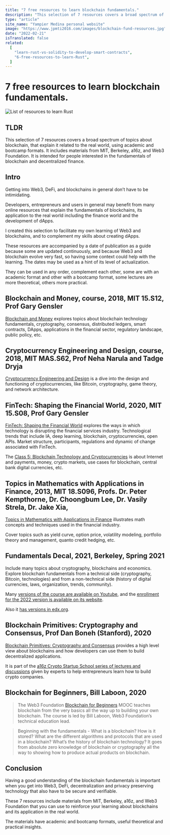 ```yaml
---
title: "7 free resources to learn blockchain fundamentals."
description: "This selection of 7 resources covers a broad spectrum of topics about blockchain, that explain it related to the real world, using academic and bootcamp formats. It includes materials from MIT, Berkeley, a16z, and Web3 Foundation. It is intended for people interested in the fundamentals of blockchain and decentralized finance."
type: "article"
site_name: "Yampier Medina personal website"
image: "https://www.jpmti2016.com/images/blockchain-fund-resources.jpg"
date: "2022-02-21"
isTranslated: false
related:
  [
    "learn-rust-vs-solidity-to-develop-smart-contracts",
    "6-free-resources-to-learn-Rust",
  ]
---
```


# 7 free resources to learn blockchain fundamentals.

<Image
  alt="List of resources to learn Rust"
  src="/images/blockchain-fund-resources.jpg"
  width={1920}
  height={1080}
  layout="responsive"
  quality={50}
  priority
/>

## TLDR

This selection of 7 resources covers a broad spectrum of topics about blockchain, that explain it related to the real world, using academic and bootcamp formats. It includes materials from MIT, Berkeley, a16z, and Web3 Foundation. It is intended for people interested in the fundamentals of blockchain and decentralized finance.

## Intro

Getting into Web3, DeFi, and blockchains in general don’t have to be intimidating.

Developers, entrepreneurs and users in general may benefit from many online resources that explain the fundamentals of blockchains, its application to the real world including the finance world and the development of dApps.

I created this selection to facilitate my own learning of Web3 and blockchains, and to complement my skills about creating dApps.

These resources are accompanied by a date of publication as a guide because some are updated continuously, and because Web3 and blockchain evolve very fast, so having some context could help with the learning. The dates may be used as a hint of its level of actualization.

They can be used in any order, complement each other, some are with an academic format and other with a bootcamp format, some lectures are more theoretical, others more practical.

## Blockchain and Money, course, 2018, MIT 15.S12, Prof Gary Gensler

[Blockchain and Money](https://ocw.mit.edu/courses/sloan-school-of-management/15-s12-blockchain-and-money-fall-2018/) explores topics about blockchain technology fundamentals, cryptography, consensus, distributed ledgers, smart contracts, DApps, applications in the financial sector, regulatory landscape, public policy, etc.

## Cryptocurrency Engineering and Design, course, 2018, MIT MAS.S62, Prof Neha Narula and Tadge Dryja

[Cryptocurrency Engineering and Design](https://ocw.mit.edu/courses/media-arts-and-sciences/mas-s62-cryptocurrency-engineering-and-design-spring-2018/) is a dive into the design and functioning of cryptocurrencies, like Bitcoin, cryptography, game theory, and network architecture.

## FinTech: Shaping the Financial World, 2020, MIT 15.S08, Prof Gary Gensler

[FinTech: Shaping the Financial World](https://ocw.mit.edu/courses/sloan-school-of-management/15-s08-fintech-shaping-the-financial-world-spring-2020/index.htm) explores the ways in which technology is disrupting the financial services industry. Technological trends that include IA, deep learning, blockchain, cryptocurrencies, open APIs. Market structure, participants, regulations and dynamic of change associated with FinTech.

The [Class 5: Blockchain Technology and Cryptocurrencies](https://ocw.mit.edu/courses/sloan-school-of-management/15-s08-fintech-shaping-the-financial-world-spring-2020/class-5-blockchain-technology-cryptocurrencies/) is about Internet and payments, money, crypto markets, use cases for blockchain, central bank digital currencies, etc.

## Topics in Mathematics with Applications in Finance, 2013, MIT 18.S096, Profs. Dr. Peter Kempthorne, Dr. Choongbum Lee, Dr. Vasily Strela, Dr. Jake Xia,

[Topics in Mathematics with Applications in Finance](https://ocw.mit.edu/courses/mathematics/18-s096-topics-in-mathematics-with-applications-in-finance-fall-2013/) illustrates math concepts and techniques used in the financial industry.

Cover topics such as yield curve, option price, volatility modeling, portfolio theory and management, quanto credit hedging, etc.

## Fundamentals Decal, 2021, Berkeley, Spring 2021

Include many topics about cryptography, blockchains and economics. Explore blockchain fundamentals from a technical side (cryptography, Bitcoin, technologies) and from a non-technical side (history of digital currencies, laws, organization, trends, community).

Many [versions of the course are available on Youtube](https://www.youtube.com/c/BlockchainatBerkeley/playlists), and the [enrollment for the 2022 version is available on its website](https://blockchain.berkeley.edu/spring-2022-fundamentals-decal/).

Also it [has versions in edx.org](https://learning.edx.org/course/course-v1:BerkeleyX+CS198.2x+3T2019/home).

## Blockchain Primitives: Cryptography and Consensus, Prof Dan Boneh (Stanford), 2020

[Blockchain Primitives: Cryptography and Consensus](https://www.youtube.com/watch?v=V0JdeRzVndI&list=PLM4u6XbiXf5oDP6DFeEoNP5K_Epy1RAx4&index=3) provides a high level view about blockchains and how developers can use them to build decentralized applications.

It is part of the [a16z Crypto Startup School series of lectures and discussions](https://www.youtube.com/playlist?list=PLM4u6XbiXf5oDP6DFeEoNP5K_Epy1RAx4) given by experts to help entrepreneurs learn how to build crypto companies.

## Blockchain for Beginners, Bill Laboon, 2020

> The Web3 Foundation [Blockchain for Beginners](https://www.youtube.com/playlist?list=PLxVihxZC42nF_MCN9PTvZMIifRjx9cZ2J) MOOC teaches blockchain from the very basics all the way up to building your own blockchain. The course is led by Bill Laboon, Web3 Foundation’s technical education lead.

> Beginning with the fundamentals - What is a blockchain? How is it stored? What are the different algorithms and protocols that are used in a blockchain? What’s the history of blockchain technology? It goes from absolute zero knowledge of blockchain or cryptography all the way to showing how to produce actual products on blockchain.

## Conclusion

Having a good understanding of the blockchain fundamentals is important when you get into Web3, DeFi, decentralization and privacy preserving technology that also have to be secure and verifiable.

These 7 resources include materials from MIT, Berkeley, a16z, and Web3 Foundation that you can use to reinforce your learning about blockchains and its application in the real world.

The materials have academic and bootcamp formats, useful theoretical and practical insights.
